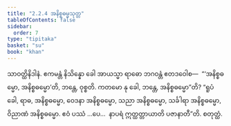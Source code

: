 ```yaml
---
title: "2.2.4 အနိစ္စဓမ္မသုတ္တ"
tableOfContents: false
sidebar:
  order: 7
type: "tipitaka"
basket: "su"
book: "khan"
---
```



<DynamicBreadcrumb />

<Division number="173" book="khan">

<Paragraph number="854" book="khan">
သာဝတ္ထိနိဒါနံ. ဧကမန္တံ နိသိန္နော ခေါ အာယသ္မာ ရာဓော ဘဂဝန္တံ ဧတဒဝေါစ—  “‘အနိစ္စဓမ္မော, အနိစ္စဓမ္မော’တိ, ဘန္တေ, ဝုစ္စတိ. ကတမော နု ခေါ, ဘန္တေ, အနိစ္စဓမ္မော”တိ? “ရူပံ ခေါ, ရာဓ, အနိစ္စဓမ္မော, ဝေဒနာ အနိစ္စဓမ္မော, သညာ အနိစ္စဓမ္မော, သင်္ခါရာ အနိစ္စဓမ္မော, ဝိညာဏံ အနိစ္စဓမ္မော. ဧဝံ ပဿံ …ပေ…  နာပရံ ဣတ္ထတ္တာယာတိ ပဇာနာတီ”တိ.

</Paragraph>
</Division>

<Paragraph number="855" type="center" book="khan">
စတုတ္ထံ.
</Paragraph>
